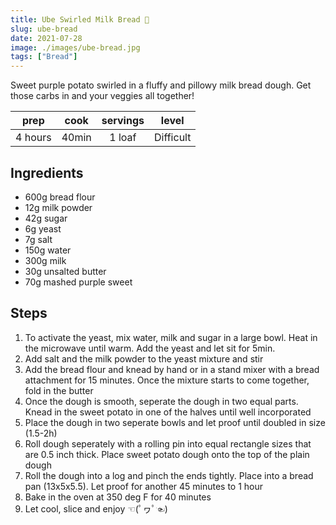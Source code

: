 ```yaml
---
title: Ube Swirled Milk Bread 🥔
slug: ube-bread
date: 2021-07-28
image: ./images/ube-bread.jpg
tags: ["Bread"]
---
```


<StyledParagraph>Sweet purple potato swirled in a fluffy and pillowy milk bread dough. Get those carbs in and your veggies all together!</StyledParagraph>

| prep | cook | servings | level |
| :--: | :--: | :------: | :---: |
| 4 hours | 40min |  1 loaf  | Difficult  |

## Ingredients
- <ListItem>600g bread flour</ListItem>
- <ListItem>12g milk powder</ListItem>
- <ListItem>42g sugar</ListItem>
- <ListItem>6g yeast</ListItem>
- <ListItem>7g salt</ListItem>
- <ListItem>150g water</ListItem>
- <ListItem>300g milk</ListItem>
- <ListItem>30g unsalted butter</ListItem>
- <ListItem>70g mashed purple sweet</ListItem>

## Steps

1. To activate the yeast, mix water, milk and sugar in a large bowl. Heat in the microwave until warm. Add the yeast and let sit for 5min.
2. Add salt and the milk powder to the yeast mixture and stir 
3. Add the bread flour and knead by hand or in a stand mixer with a bread attachment for 15 minutes. Once the mixture starts to come together, fold in the butter
4. Once the dough is smooth, seperate the dough in two equal parts. Knead in the sweet potato in one of the halves until well incorporated
5. Place the dough in two seperate bowls and let proof until doubled in size (1.5-2h)
6. Roll dough seperately with a rolling pin into equal rectangle sizes that are 0.5 inch thick. Place sweet potato dough onto the top of the plain dough
7. Roll the dough into a log and pinch the ends tightly. Place into a bread pan (13x5x5.5). Let proof for another 45 minutes to 1 hour 
8. Bake in the oven at 350 deg F for 40 minutes 
9. Let cool, slice and enjoy ☜(ﾟヮﾟ☜)
